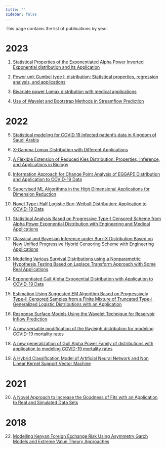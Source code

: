 ```yaml
---
title: ""
sidebar: false
---
```


This page contains the list of publications by year.

# 2023

1.  [Statistical Properties of the Exponentiated Alpha Power Inverted Exponential distribution and its Application](https://www.researchgate.net/profile/Moses-Kargbo/publication/378151156_Statistical_Properties_of_the_Exponentiated_Alpha_Power_Inverted_Exponential_distribution_and_its_Application/links/65ca6e271bed776ae34cd32d/Statistical-Properties-of-the-Exponentiated-Alpha-Power-Inverted-Exponential-distribution-and-its-Application.pdf)

2.  [Power unit Gumbel type II distribution: Statistical properties, regression analysis, and applications](https://pubs.aip.org/aip/adv/article/13/11/115124/2923256)

3.  [Bivariate power Lomax distribution with medical applications](https://journals.plos.org/plosone/article?id=10.1371/journal.pone.0282581)

4.  [Use of Wavelet and Bootstrap Methods in Streamflow Prediction](https://www.hindawi.com/journals/jmath/2023/4222934/)

# 2022

5.  [Statistical modeling for COVID 19 infected patient’s data in Kingdom of Saudi Arabia](https://journals.plos.org/plosone/article?id=10.1371/journal.pone.0276688)

6.  [X-Gamma Lomax Distribution with Different Applications](https://journals.ekb.eg/article_266566.html)

7.  [A Flexible Extension of Reduced Kies Distribution: Properties, Inference, and Applications in Biology](https://www.hindawi.com/journals/complexity/2022/6078567/)

8.  [Information Approach for Change Point Analysis of EGGAPE Distribution and Application to COVID-19 Data](https://www.hindawi.com/journals/mpe/2022/9924902/)

9.  [Supervised ML Algorithms in the High Dimensional Applications for Dimension Reduction](https://www.hindawi.com/journals/mpe/2022/5816145/)

10. [Novel Type i Half Logistic Burr-Weibull Distribution: Application to COVID-19 Data](https://www.hindawi.com/journals/cmmm/2022/1444859/)

11. [Statistical Analysis Based on Progressive Type-I Censored Scheme from Alpha Power Exponential Distribution with Engineering and Medical Applications](https://www.hindawi.com/journals/jmath/2022/3175820/)

12. [Classical and Bayesian Inference under Burr-X Distribution Based on New Unified Progressive Hybrid Censoring Scheme with Engineering Applications](https://www.hindawi.com/journals/jmath/2022/3746821/)

13. [Modeling Various Survival Distributions using a Nonparametric Hypothesis Testing Based on Laplace Transform Approach with Some Real Applications](https://downloads.hindawi.com/archive/2022/5075716.pdf)

14. [Exponentiated Gull Alpha Exponential Distribution with Application to COVID-19 Data](https://www.hindawi.com/journals/jmath/2022/4255079/)

15. [Estimation Using Suggested EM Algorithm Based on Progressively Type-II Censored Samples from a Finite Mixture of Truncated Type-I Generalized Logistic Distributions with an Application](https://www.hindawi.com/journals/mpe/2022/1720033/)

16. [Response Surface Models Using the Wavelet Technique for Reservoir Inflow Prediction](https://www.hindawi.com/journals/mpe/2022/5171969/)

17. [A new versatile modification of the Rayleigh distribution for modeling COVID-19 mortality rates](https://www.sciencedirect.com/science/article/pii/S2211379722000614)

18. [A new generalization of Gull Alpha Power Family of distributions with application to modeling COVID-19 mortality rates](https://www.sciencedirect.com/science/article/pii/S221137972200119X)

19. [A Hybrid Classification Model of Artificial Neural Network and Non Linear Kernel Support Vector Machine]()

# 2021

20. [A Novel Approach to Increase the Goodness of Fits with an Application to Real and Simulated Data Sets](https://www.hindawi.com/journals/mpe/2021/9717872/)

# 2018

22. [Modelling Kenyan Foreign Exchange Risk Using Asymmetry Garch Models and Extreme Value Theory Approaches]()
